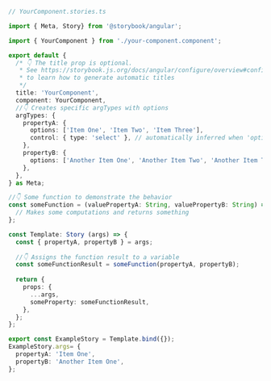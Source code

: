 ```ts
// YourComponent.stories.ts

import { Meta, Story} from '@storybook/angular';

import { YourComponent } from './your-component.component';

export default {
  /* 👇 The title prop is optional.
   * See https://storybook.js.org/docs/angular/configure/overview#configure-story-loading
   * to learn how to generate automatic titles
   */
  title: 'YourComponent',
  component: YourComponent,
  //👇 Creates specific argTypes with options
  argTypes: {
    propertyA: {
      options: ['Item One', 'Item Two', 'Item Three'],
      control: { type: 'select' }, // automatically inferred when 'options' is defined
    },
    propertyB: {
      options: ['Another Item One', 'Another Item Two', 'Another Item Three'],
    },
  },
} as Meta;

//👇 Some function to demonstrate the behavior
const someFunction = (valuePropertyA: String, valuePropertyB: String) => {
  // Makes some computations and returns something
};

const Template: Story (args) => {
  const { propertyA, propertyB } = args;
  
  //👇 Assigns the function result to a variable
  const someFunctionResult = someFunction(propertyA, propertyB);
  
  return {
    props: {
      ...args,
      someProperty: someFunctionResult,
    },
  };
};

export const ExampleStory = Template.bind({});
ExampleStory.args= {
  propertyA: 'Item One',
  propertyB: 'Another Item One',
};
```
